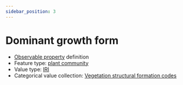 ```yaml
---
sidebar_position: 3
---
```



# Dominant growth form

- [Observable property](/viewers/dawe-vocabs?uri=https://linked.data.gov.au/def/nrm/4a550407-5158-497c-982a-9f1b662b73e9) definition
- Feature type: [plant community](http://linked.data.gov.au/def/tern-cv/ea3a4c64-dac3-4660-809a-8ad5ced8997b)
- Value type: [IRI](https://w3id.org/tern/ontologies/tern/IRI)
- Categorical value collection: [Vegetation structural formation codes](/viewers/dawe-vocabs?uri=https://linked.data.gov.au/def/nrm/6e9baf51-566e-4a5d-93c4-a6e097dc364d)

<Example
  protocolModule="vegetation-mapping"
  observableProperty="https://linked.data.gov.au/def/nrm/4a550407-5158-497c-982a-9f1b662b73e9"
/>

